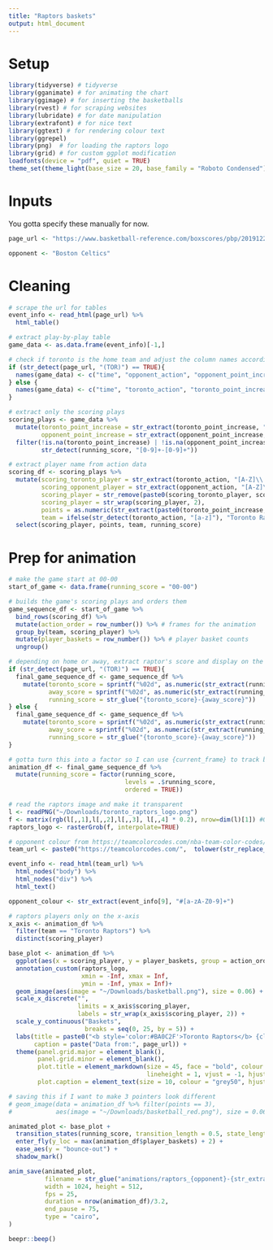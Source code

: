 ```yaml
---
title: "Raptors baskets"
output: html_document
---
```


# Setup

```r
library(tidyverse) # tidyverse
library(gganimate) # for animating the chart
library(ggimage) # for inserting the basketballs
library(rvest) # for scraping websites
library(lubridate) # for date manipulation
library(extrafont) # for nice text
library(ggtext) # for rendering colour text
library(ggrepel) 
library(png)  # for loading the raptors logo
library(grid) # for custom ggplot modification
loadfonts(device = "pdf", quiet = TRUE)
theme_set(theme_light(base_size = 20, base_family = "Roboto Condensed"))
```

# Inputs

You gotta specify these manually for now.

```r
page_url <- "https://www.basketball-reference.com/boxscores/pbp/201912250TOR.html"
```

```r
opponent <- "Boston Celtics"
```

# Cleaning 

```r
# scrape the url for tables
event_info <- read_html(page_url) %>%
  html_table()

# extract play-by-play table
game_data <- as.data.frame(event_info)[-1,]

# check if toronto is the home team and adjust the column names accordingly
if (str_detect(page_url, "(TOR)") == TRUE){
  names(game_data) <- c("time", "opponent_action", "opponent_point_increase", "running_score", "toronto_point_increase", "toronto_action")
} else {
  names(game_data) <- c("time", "toronto_action", "toronto_point_increase", "running_score", "opponent_point_increase", "opponent_action")
}
```

```r
# extract only the scoring plays
scoring_plays <- game_data %>%
  mutate(toronto_point_increase = str_extract(toronto_point_increase, "[0-9]"),
         opponent_point_increase = str_extract(opponent_point_increase, "[0-9]")) %>%
  filter(!is.na(toronto_point_increase) | !is.na(opponent_point_increase),
         str_detect(running_score, "[0-9]+-[0-9]+"))
```

```r
# extract player name from action data 
scoring_df <- scoring_plays %>%
  mutate(scoring_toronto_player = str_extract(toronto_action, "[A-Z]\\. [A-Za-z-]+"),
         scoring_opponent_player = str_extract(opponent_action, "[A-Z]\\. [A-Za-z-]+"),
         scoring_player = str_remove(paste0(scoring_toronto_player, scoring_opponent_player), "(NA)"),
         scoring_player = str_wrap(scoring_player, 2),
         points = as.numeric(str_extract(paste0(toronto_point_increase, opponent_point_increase), "[0-9]")),
         team = ifelse(str_detect(toronto_action, "[a-z]"), "Toronto Raptors", opponent)) %>%
  select(scoring_player, points, team, running_score) 
```

# Prep for animation

```r
# make the game start at 00-00
start_of_game <- data.frame(running_score = "00-00") 

# builds the game's scoring plays and orders them
game_sequence_df <- start_of_game %>%
  bind_rows(scoring_df) %>%
  mutate(action_order = row_number()) %>% # frames for the animation
  group_by(team, scoring_player) %>%
  mutate(player_baskets = row_number()) %>% # player basket counts
  ungroup() 
```

```r
# depending on home or away, extract raptor's score and display on the left side of title
if (str_detect(page_url, "(TOR)") == TRUE){
  final_game_sequence_df <- game_sequence_df %>%  
    mutate(toronto_score = sprintf("%02d", as.numeric(str_extract(running_score, "[0-9]+$"))),
           away_score = sprintf("%02d", as.numeric(str_extract(running_score, "^[0-9]+") )),
           running_score = str_glue("{toronto_score}-{away_score}"))
} else {
  final_game_sequence_df <- game_sequence_df %>%  
    mutate(toronto_score = sprintf("%02d", as.numeric(str_extract(running_score, "^[0-9]+") )),
           away_score = sprintf("%02d", as.numeric(str_extract(running_score, "[0-9]+$") )),
           running_score = str_glue("{toronto_score}-{away_score}"))
}
```

```r
# gotta turn this into a factor so I can use {current_frame} to track boxscore
animation_df <- final_game_sequence_df %>%
  mutate(running_score = factor(running_score, 
                                levels = .$running_score,
                                ordered = TRUE))
```

```r
# read the raptors image and make it transparent
l <- readPNG("~/Downloads/toronto_raptors_logo.png")
f <- matrix(rgb(l[,,1],l[,,2],l[,,3], l[,,4] * 0.2), nrow=dim(l)[1]) #0.2 is alpha
raptors_logo <- rasterGrob(f, interpolate=TRUE)
```

```r
# opponent colour from https://teamcolorcodes.com/nba-team-color-codes/
team_url <- paste0("https://teamcolorcodes.com/",  tolower(str_replace_all(opponent, " ", "-")), "-color-codes/")

event_info <- read_html(team_url) %>%
  html_nodes("body") %>%
  html_nodes("div") %>%
  html_text() 

opponent_colour <- str_extract(event_info[9], "#[a-zA-Z0-9]+")
```

```r
# raptors players only on the x-axis
x_axis <- animation_df %>% 
  filter(team == "Toronto Raptors") %>% 
  distinct(scoring_player)
```

```r
base_plot <- animation_df %>%
  ggplot(aes(x = scoring_player, y = player_baskets, group = action_order)) +
  annotation_custom(raptors_logo, 
                    xmin = -Inf, xmax = Inf, 
                    ymin = -Inf, ymax = Inf)+
  geom_image(aes(image = "~/Downloads/basketball.png"), size = 0.06) +
  scale_x_discrete("",
                   limits = x_axis$scoring_player, 
                   labels = str_wrap(x_axis$scoring_player, 2)) +
  scale_y_continuous("Baskets",
                     breaks = seq(0, 25, by = 5)) + 
  labs(title = paste0("<b style='color:#BA0C2F'>Toronto Raptors</b> {closest_state} <b style='color:", opponent_colour, "'>", opponent, "</b>"),
       caption = paste("Data from:", page_url)) +
  theme(panel.grid.major = element_blank(),
        panel.grid.minor = element_blank(),
        plot.title = element_markdown(size = 45, face = "bold", colour = "#000000",
                                      lineheight = 1, vjust = -1, hjust = 0.56),
        plot.caption = element_text(size = 10, colour = "grey50", hjust = 1, vjust = 10))

# saving this if I want to make 3 pointers look different
# geom_image(data = animation_df %>% filter(points == 3), 
#            aes(image = "~/Downloads/basketball_red.png"), size = 0.06)
```

```r
animated_plot <- base_plot +
  transition_states(running_score, transition_length = 0.5, state_length = 0.1, wrap = FALSE) +
  enter_fly(y_loc = max(animation_df$player_baskets) + 2) +
  ease_aes(y = "bounce-out") + 
  shadow_mark()
```

```r
anim_save(animated_plot,
          filename = str_glue("animations/raptors_{opponent}-{str_extract(page_url, '[0-9]+')}.gif"), 
          width = 1024, height = 512,
          fps = 25, 
          duration = nrow(animation_df)/3.2, 
          end_pause = 75,
          type = "cairo", 
)

beepr::beep()
```

